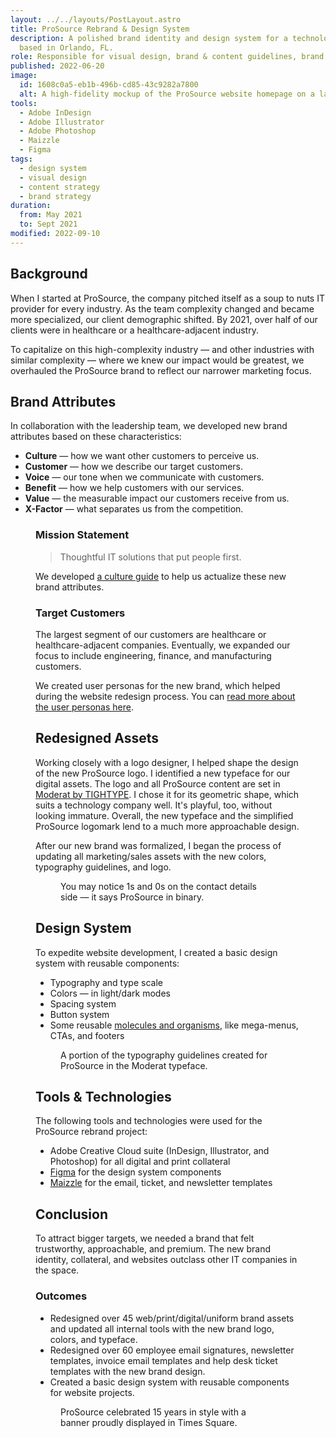 ```yaml
---
layout: ../../layouts/PostLayout.astro
title: ProSource Rebrand & Design System
description: A polished brand identity and design system for a technology services provider
  based in Orlando, FL.
role: Responsible for visual design, brand & content guidelines, brand assets, and helped develop mission statement and brand attributes.
published: 2022-06-20
image:
  id: 1608c0a5-eb1b-496b-cd85-43c9282a7800
  alt: A high-fidelity mockup of the ProSource website homepage on a laptop.
tools:
  - Adobe InDesign
  - Adobe Illustrator
  - Adobe Photoshop
  - Maizzle
  - Figma
tags:
  - design system
  - visual design
  - content strategy
  - brand strategy
duration:
  from: May 2021
  to: Sept 2021
modified: 2022-09-10
---
```



## Background

When I started at ProSource, the company pitched itself as a soup to nuts IT provider for every industry. As the team complexity changed and became more specialized, our client demographic shifted. By 2021, over half of our clients were in healthcare or a healthcare-adjacent industry.

To capitalize on this high-complexity industry — and other industries with similar complexity — where we knew our impact would be greatest, we overhauled the ProSource brand to reflect our narrower marketing focus.

## Brand Attributes

In collaboration with the leadership team, we developed new brand attributes based on these characteristics:

- **Culture** — how we want other customers to perceive us.
- **Customer** — how we describe our target customers.
- **Voice** — our tone when we communicate with customers.
- **Benefit** — how we help customers with our services.
- **Value** — the measurable impact our customers receive from us.
- **X-Factor** — what separates us from the competition.

<Figure
	image={{
		id: '0021aad9-70af-4525-d044-2852df9d4700',
		alt: 'New ProSource business cards mockup. The side with contact details is shown with a white background a dark gray background.',
	}}
	figClasses="full-bleed border"
/>

### Mission Statement

> Thoughtful IT solutions that put people first.

We developed [a culture guide](https://www.getprosource.com/about-us/our-values/) to help us actualize these new brand attributes.

### Target Customers

The largest segment of our customers are healthcare or healthcare-adjacent companies. Eventually, we expanded our focus to include engineering, finance, and manufacturing customers.

We created user personas for the new brand, which helped during the website redesign process. You can [read more about the user personas here](/work/prosource-website#user-personas).

## Redesigned Assets

Working closely with a logo designer, I helped shape the design of the new ProSource logo. I identified a new typeface for our digital assets. The logo and all ProSource content are set in [Moderat by TIGHTYPE](https://tightype.com/typefaces/moderat). I chose it for its geometric shape, which suits a technology company well. It's playful, too, without looking immature. Overall, the new typeface and the simplified ProSource logomark lend to a much more approachable design.

After our new brand was formalized, I began the process of updating all marketing/sales assets with the new colors, typography guidelines, and logo.

<Figure
	image={{
		id: '358ac782-3797-4940-6f4c-9d93cf05c000',
		alt: 'New ProSource business cards mockup. The side with contact details is shown with a white background a dark gray background.',
		variant: 'largevertical',
	}}
	figClasses="full-bleed"
	width={1366}
	height={2049}
>
	You may notice 1s and 0s on the contact details side — it says ProSource in binary.
</Figure>

## Design System

To expedite website development, I created a basic design system with reusable components:

- Typography and type scale
- Colors — in light/dark modes
- Spacing system
- Button system
- Some reusable [molecules and organisms](https://xd.adobe.com/ideas/process/ui-design/atomic-design-principles-methodology-101/), like mega-menus, CTAs, and footers

<Figure
	image={{
		id: 'bc2dc9e1-30af-47f7-19f5-4e81bdb9fa00',
		alt: 'A screenshot showcasing the letters, numbers, and symbols of the Moderat typeface.',
		variant: 'cover',
	}}
	width={1366}
	height={1026}
	figClasses="full-bleed"
>
	A portion of the typography guidelines created for ProSource in the Moderat typeface.
</Figure>

## Tools & Technologies

The following tools and technologies were used for the ProSource rebrand project:

- Adobe Creative Cloud suite (InDesign, Illustrator, and Photoshop) for all digital and print collateral
- [Figma](https://www.figma.com/) for the design system components
- [Maizzle](https://maizzle.com/) for the email, ticket, and newsletter templates

## Conclusion

To attract bigger targets, we needed a brand that felt trustworthy, approachable, and premium. The new brand identity, collateral, and websites outclass other IT companies in the space.

### Outcomes

- Redesigned over 45 web/print/digital/uniform brand assets and updated all internal tools with the new brand logo, colors, and typeface.
- Redesigned over 60 employee email signatures, newsletter templates, invoice email templates and help desk ticket templates with the new brand design.
- Created a basic design system with reusable components for website projects.

<Figure
	image={{
		id: '01cf977c-aa2e-4bb2-e952-957819636f00',
		alt: 'A picture of the ProSource logo display in Times Square, New York City.',
		variant: 'cover',
	}}
	width={1366}
	height={1026}
	figClasses="full-bleed"
>
	ProSource celebrated 15 years in style with a banner proudly displayed in Times Square.
</Figure>
